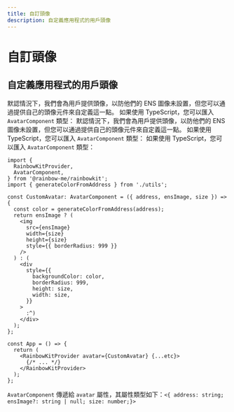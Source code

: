 ```yaml
---
title: 自訂頭像
description: 自定義應用程式的用戶頭像
---
```


# 自訂頭像

## 自定義應用程式的用戶頭像

默認情況下，我們會為用戶提供頭像，以防他們的 ENS 圖像未設置，但您可以通過提供自己的頭像元件來自定義這一點。 如果使用 TypeScript，您可以匯入 `AvatarComponent` 類型： 默認情況下，我們會為用戶提供頭像，以防他們的 ENS 圖像未設置，但您可以通過提供自己的頭像元件來自定義這一點。 如果使用 TypeScript，您可以匯入 `AvatarComponent` 類型： 如果使用 TypeScript，您可以匯入 `AvatarComponent` 類型：

```tsx
import {
  RainbowKitProvider,
  AvatarComponent,
} from '@rainbow-me/rainbowkit';
import { generateColorFromAddress } from './utils';

const CustomAvatar: AvatarComponent = ({ address, ensImage, size }) => {
  const color = generateColorFromAddress(address);
  return ensImage ? (
    <img
      src={ensImage}
      width={size}
      height={size}
      style={{ borderRadius: 999 }}
    />
  ) : (
    <div
      style={{
        backgroundColor: color,
        borderRadius: 999,
        height: size,
        width: size,
      }}
    >
      :^)
    </div>
  );
};

const App = () => {
  return (
    <RainbowKitProvider avatar={CustomAvatar} {...etc}>
      {/* ... */}
    </RainbowKitProvider>
  );
};
```

`AvatarComponent` 傳遞給 `avatar` 屬性，其屬性類型如下：`<{ address: string; ensImage?: string | null; size: number;}>`
